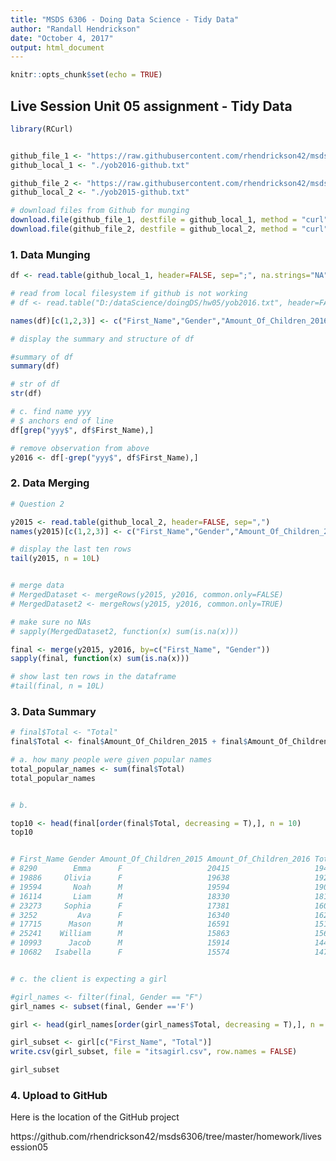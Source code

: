 ---
title: "MSDS 6306 - Doing Data Science - Tidy Data"
author: "Randall Hendrickson"
date: "October 4, 2017"
output: html_document
---

```{r setup, include=FALSE}
knitr::opts_chunk$set(echo = TRUE)
```

## Live Session Unit 05 assignment - Tidy Data

```{r global_data}
library(RCurl)


github_file_1 <- "https://raw.githubusercontent.com/rhendrickson42/msds6306/master/homework/livesession05/data/yob2016.txt"
github_local_1 <- "./yob2016-github.txt"

github_file_2 <- "https://raw.githubusercontent.com/rhendrickson42/msds6306/master/homework/livesession05/data/yob2015.txt"
github_local_2 <- "./yob2015-github.txt"

# download files from Github for munging
download.file(github_file_1, destfile = github_local_1, method = "curl")
download.file(github_file_2, destfile = github_local_2, method = "curl")

```



### 1. Data Munging



```{r data_munging}


df <- read.table(github_local_1, header=FALSE, sep=";", na.strings="NA", dec=".", strip.white=TRUE)

# read from local filesystem if github is not working
# df <- read.table("D:/dataScience/doingDS/hw05/yob2016.txt", header=FALSE, sep=";", na.strings="NA", dec=".", strip.white=TRUE)

names(df)[c(1,2,3)] <- c("First_Name","Gender","Amount_Of_Children_2016")

# display the summary and structure of df

#summary of df
summary(df)

# str of df
str(df)

# c. find name yyy
# $ anchors end of line
df[grep("yyy$", df$First_Name),]

# remove observation from above
y2016 <- df[-grep("yyy$", df$First_Name),]

```

### 2. Data Merging


```{r data_merging, echo=TRUE}


# Question 2

y2015 <- read.table(github_local_2, header=FALSE, sep=",")
names(y2015)[c(1,2,3)] <- c("First_Name","Gender","Amount_Of_Children_2015")

# display the last ten rows
tail(y2015, n = 10L)


# merge data
# MergedDataset <- mergeRows(y2015, y2016, common.only=FALSE)
# MergedDataset2 <- mergeRows(y2015, y2016, common.only=TRUE)

# make sure no NAs
# sapply(MergedDataset2, function(x) sum(is.na(x)))

final <- merge(y2015, y2016, by=c("First_Name", "Gender"))
sapply(final, function(x) sum(is.na(x)))

# show last ten rows in the dataframe
#tail(final, n = 10L)

```


### 3. Data Summary

```{r data_summary}

# final$Total <- "Total"
final$Total <- final$Amount_Of_Children_2015 + final$Amount_Of_Children_2016

# a. how many people were given popular names
total_popular_names <- sum(final$Total)
total_popular_names


# b. 

top10 <- head(final[order(final$Total, decreasing = T),], n = 10)
top10 


# First_Name Gender Amount_Of_Children_2015 Amount_Of_Children_2016 Total
# 8290        Emma      F                   20415                   19414 39829
# 19886     Olivia      F                   19638                   19246 38884
# 19594       Noah      M                   19594                   19015 38609
# 16114       Liam      M                   18330                   18138 36468
# 23273     Sophia      F                   17381                   16070 33451
# 3252         Ava      F                   16340                   16237 32577
# 17715      Mason      M                   16591                   15192 31783
# 25241    William      M                   15863                   15668 31531
# 10993      Jacob      M                   15914                   14416 30330
# 10682   Isabella      F                   15574                   14722 30296


# c. the client is expecting a girl

#girl_names <- filter(final, Gender == "F")
girl_names <- subset(final, Gender =='F')

girl <- head(girl_names[order(girl_names$Total, decreasing = T),], n = 10)

girl_subset <- girl[c("First_Name", "Total")]
write.csv(girl_subset, file = "itsagirl.csv", row.names = FALSE)

girl_subset

```

### 4. Upload to GitHub

Here is the location of the GitHub project

https://github.com/rhendrickson42/msds6306/tree/master/homework/livesession05

